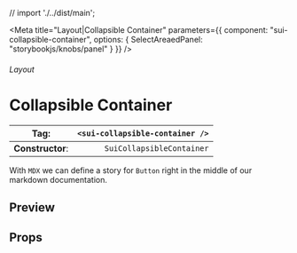 
// import './../dist/main';

<Meta
	title="Layout|Collapsible Container"
	parameters={{
		component: "sui-collapsible-container",
		options: { SelectAreaedPanel: "storybookjs/knobs/panel" }
	}}
/>

###### Layout

# Collapsible Container

| **Tag**:         | `<sui-collapsible-container />` |
| ---------------- | ------------------------------: |
| **Constructor**: |       `SuiCollapsibleContainer` |

With `MDX` we can define a story for `Button` right in the middle of our
markdown documentation.

## Preview

## Props
